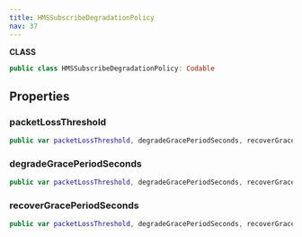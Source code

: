 ```yaml
---
title: HMSSubscribeDegradationPolicy
nav: 37
---
```


**CLASS**

```swift
public class HMSSubscribeDegradationPolicy: Codable
```

## Properties

### packetLossThreshold

```swift
public var packetLossThreshold, degradeGracePeriodSeconds, recoverGracePeriodSeconds: Int?
```

### degradeGracePeriodSeconds

```swift
public var packetLossThreshold, degradeGracePeriodSeconds, recoverGracePeriodSeconds: Int?
```

### recoverGracePeriodSeconds

```swift
public var packetLossThreshold, degradeGracePeriodSeconds, recoverGracePeriodSeconds: Int?
```
